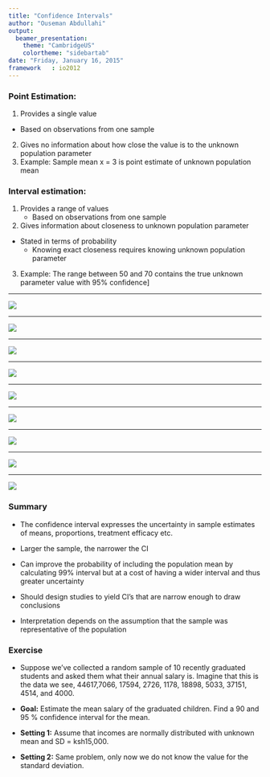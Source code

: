 ```yaml
---
title: "Confidence Intervals"
author: "Ouseman Abdullahi"
output:
  beamer_presentation:
    theme: "CambridgeUS"
    colortheme: "sidebartab"
date: "Friday, January 16, 2015"
framework   : io2012
---
```


### Point Estimation:
1. Provides a single value
  - Based on observations from one sample
2. Gives no information about how close the value is to the unknown population parameter
3. Example: Sample mean x = 3 is point estimate of unknown population mean

### Interval estimation:
1. Provides a range of values 
    - Based on observations from one sample
2. Gives information about closeness to unknown population parameter
  - Stated in terms of probability
    - Knowing exact closeness requires knowing unknown population parameter
3. Example: The range between 50 and 70 contains the true unknown parameter value with 95% confidence]

***

![](sample_size.png)

***
![](ci95.png)


***

![](sample_means.png)


***

![](ci_mean.png)

***

![](haem_survey.png)

***

![](ci_all.png)

***

![](ci_factors.png)


***

![](n30.png)

***

![](large_number.png)

### Summary

- The confidence interval expresses the uncertainty in sample estimates of means, proportions, treatment efficacy etc.

- Larger the sample, the narrower the CI

- Can improve the probability of including the population mean by calculating 99% interval but at a cost of having a wider interval and thus greater uncertainty

- Should design studies to yield CI’s that are narrow enough to draw conclusions

- Interpretation depends on the assumption that the sample was representative of the population



### Exercise

- Suppose we’ve collected a random sample of 10 recently graduated students and asked them what their annual salary is. Imagine that this is the data we see, 44617,7066, 17594, 2726, 1178, 18898, 5033, 37151, 4514, and 4000.

- **Goal:** Estimate the mean salary of the graduated children. Find a 90 and 95 % confidence interval for the mean.

- **Setting 1:** Assume that incomes are normally distributed with unknown mean and SD = ksh15,000.


- **Setting 2:** Same problem, only now we do not know the value for the standard deviation.

